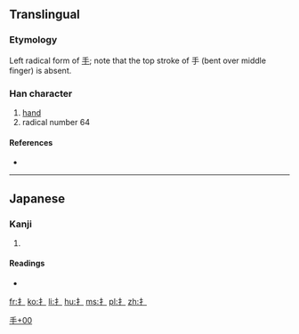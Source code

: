 {{also|才|孑}}
==Translingual==
{{stroke order|type=animate}}

===Etymology===
Left radical form of [[手]]; note that the top stroke of 手 (bent over middle finger) is absent.

===Han character===
{{Han char|rn=64|rad=手|as=00|sn=3|var=1|four=|canj=DM,XXXDM}}

# [[hand]]
# radical number 64

====References====
* {{Han ref|kx=0416.291|dkj=11770|dj=0763.020|hdz=31824.011|uh=624C|ud=25164}}

----

==Japanese==

===Kanji===
{{ja-kanji|grade=|rs=手00}}

# {{defn|lang=ja|sort=手00}}

====Readings====
* {{ja-readings|on=[[しゅ]] (shu)|kun=[[てへん]] (tehen)}}

[[Category:Japanese-only CJKV Characters|手+00]]
[[Category:CJKV radicals| ]]

[[fr:扌]]
[[ko:扌]]
[[li:扌]]
[[hu:扌]]
[[ms:扌]]
[[pl:扌]]
[[zh:扌]]